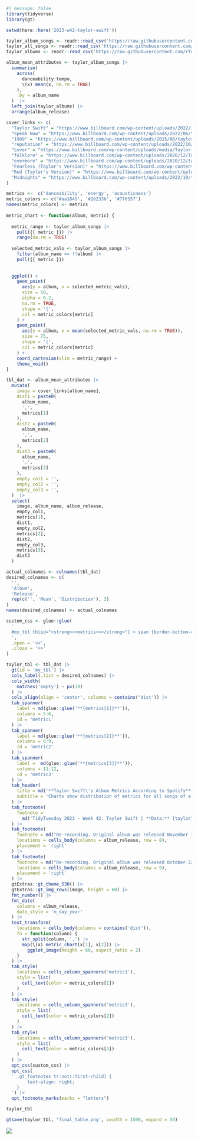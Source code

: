 


```r
#| message: false
library(tidyverse)
library(gt)

setwd(here::here('2023-w42-taylor-swift'))

taylor_album_songs <- readr::read_csv('https://raw.githubusercontent.com/rfordatascience/tidytuesday/master/data/2023/2023-10-17/taylor_album_songs.csv')
taylor_all_songs <- readr::read_csv('https://raw.githubusercontent.com/rfordatascience/tidytuesday/master/data/2023/2023-10-17/taylor_all_songs.csv')
taylor_albums <- readr::read_csv('https://raw.githubusercontent.com/rfordatascience/tidytuesday/master/data/2023/2023-10-17/taylor_albums.csv')

album_mean_attributes <- taylor_album_songs |> 
  summarise(
    across(
      danceability:tempo,
      \(x) mean(x, na.rm = TRUE)
    ), 
    .by = album_name
  )  |> 
  left_join(taylor_albums) |> 
  arrange(album_release)

```





```r
cover_links <- c(
  "Taylor Swift" = "https://www.billboard.com/wp-content/uploads/2022/10/taylor-swift-self-titled-billboard-1240.jpg?w=768",
  "Speak Now" = "https://www.billboard.com/wp-content/uploads/2022/06/taylor-swift-speak-now-billboard-1240.jpg?w=768",
  "1989" = "https://www.billboard.com/wp-content/uploads/2015/06/taylor-swift-1989-album-billboard-1548.jpg?w=768",
  "reputation" = "https://www.billboard.com/wp-content/uploads/2022/10/taylor-swift-reputation-billboard-1240.jpg?w=1024",
  "Lover" = "https://www.billboard.com/wp-content/uploads/media/Taylor-Swift-Lover-album-art-2019-billboard-1240.jpg?w=768",
  "folklore" = "https://www.billboard.com/wp-content/uploads/2020/12/Taylor-swift-folklore-cover-billboard-1240-1607121703.jpg?w=768",
  "evermore" = "https://www.billboard.com/wp-content/uploads/2020/12/taylor-swift-cover-2020-billboard-1240-1607612466.jpg?w=768",
  "Fearless (Taylor's Version)" = "https://www.billboard.com/wp-content/uploads/2021/04/Taylor-Swift-fearless-album-art-cr-Beth-Garrabrant-billboard-1240-1617974663.jpg?w=768",
  "Red (Taylor's Version)" = "https://www.billboard.com/wp-content/uploads/2022/10/taylor-swift-red-taylors-version-billboard-1240.jpg?w=768",
  "Midnights" = "https://www.billboard.com/wp-content/uploads/2022/10/taylor-swift-midnights-album-cover-2022-billboard-1240.jpg?w=768"
)

metrics <-  c('danceability', 'energy', 'acousticness')
metric_colors <- c('#aa1845', '#26233b', '#7f6557')
names(metric_colors) <- metrics
  
metric_chart <- function(album, metric) {
  
  metric_range <- taylor_album_songs |> 
    pull({{ metric }}) |> 
    range(na.rm = TRUE)
  
  selected_metric_vals <- taylor_album_songs |> 
    filter(album_name == !!album) |> 
    pull({{ metric }})
  
  
  ggplot() +
    geom_point(
      aes(y = album, x = selected_metric_vals),
      size = 50, 
      alpha = 0.2,
      na.rm = TRUE,
      shape = '|',
      col = metric_colors[metric]
    ) +
    geom_point(
      aes(y = album, x = mean(selected_metric_vals, na.rm = TRUE)),
      size = 75, 
      shape = '|',
      col = metric_colors[metric]
    ) +
    coord_cartesian(xlim = metric_range) +
    theme_void()
}
```


```r
tbl_dat <- album_mean_attributes |> 
  mutate(
    image = cover_links[album_name],
    dist1 = paste0(
      album_name, 
      ',',
      metrics[1]
    ),
    dist2 = paste0(
      album_name, 
      ',',
      metrics[2]
    ),
    dist3 = paste0(
      album_name, 
      ',',
      metrics[3]
    ),
    empty_col1 = '',
    empty_col2 = '',
    empty_col3 = '',
  )  |> 
  select(
    image, album_name, album_release,
    empty_col1,
    metrics[1],
    dist1,
    empty_col2,
    metrics[2],
    dist2,
    empty_col3,
    metrics[3],
    dist3
  )

actual_colnames <- colnames(tbl_dat)
desired_colnames <- c(
  '',
  'Album',
  'Release',
  rep(c('', 'Mean', 'Distribution'), 3)
)
names(desired_colnames) <- actual_colnames

custom_css <- glue::glue(
  '
  #my_tbl th[id="<strong><<metrics>></strong>"] > span {border-bottom-color: <<metric_colors>>;}
  ',
  .open = '<<',
  .close = '>>'
)

taylor_tbl <- tbl_dat |> 
  gt(id = 'my_tbl') |> 
  cols_label(.list = desired_colnames) |>
  cols_width(
    matches('empty') ~ px(30)
  ) |> 
  cols_align(align = 'center', columns = contains('dist')) |> 
  tab_spanner(
    label = md(glue::glue('**{metrics[1]}**')),
    columns = 5:6,
    id = 'metric1'
  ) |> 
  tab_spanner(
    label = md(glue::glue('**{metrics[2]}**')),
    columns = 8:9,
    id = 'metric2'
  ) |> 
  tab_spanner(
    label =  md(glue::glue('**{metrics[3]}**')),
    columns = 11:12,
    id = 'metric3'
  ) |> 
  tab_header(
    title = md('**Taylor Swift\'s Album Metrics According to Spotify**'),
    subtitle = 'Charts show distribution of metrics for all songs of a given album. Mean is highlighted.'
  ) |> 
  tab_footnote(
    footnote = 
      md('TidyTuesday 2023 - Week 42: Taylor Swift | **Data:** {taylor} R package | **Images:** Billboard.com | **Table:** Albert Rapp')
  ) |> 
  tab_footnote(
    footnote = md("Re-recording. Original album was released November 11, 2008."),
    locations = cells_body(columns = album_release, row = 8),
    placement = 'right'
  ) |> 
  tab_footnote(
    footnote = md("Re-recording. Original album was released October 22, 2012."),
    locations = cells_body(columns = album_release, row = 9),
    placement = 'right'
  ) |> 
  gtExtras::gt_theme_538() |> 
  gtExtras::gt_img_rows(image, height = 60) |> 
  fmt_number() |> 
  fmt_date(
    columns = album_release,
    date_style = 'm_day_year'
  ) |> 
  text_transform(
    locations = cells_body(columns = contains('dist')),
    fn = function(column) {
      str_split(column, ',') |> 
      map(\(x) metric_chart(x[1], x[2])) |> 
        ggplot_image(height = 60, aspect_ratio = 2)
    }
  ) |> 
  tab_style(
    locations = cells_column_spanners('metric1'),
    style = list(
      cell_text(color = metric_colors[1])
    )
  ) |> 
  tab_style(
    locations = cells_column_spanners('metric3'),
    style = list(
      cell_text(color = metric_colors[2])
    )
  ) |> 
  tab_style(
    locations = cells_column_spanners('metric3'),
    style = list(
      cell_text(color = metric_colors[3])
    )
  ) |> 
  opt_css(custom_css) |> 
  opt_css(
  ' .gt_footnotes tr:not(:first-child) {
        text-align: right;
    }
  ') |> 
  opt_footnote_marks(marks = "letters") 

taylor_tbl

gtsave(taylor_tbl, 'final_table.png', vwidth = 1500, expand = 50)
```

![](final_table.png)


